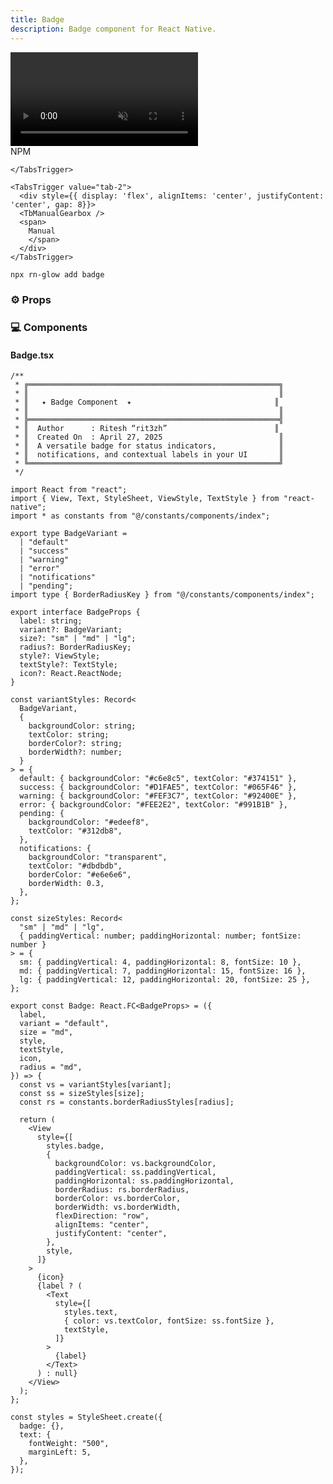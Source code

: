 ```yaml
---
title: Badge
description: Badge component for React Native.
---
```



<div className="flex justify-center items-center my-8">
  <video
    src="/avatar.mp4"
    autoPlay
    muted
    loop
    className="rounded-2xl"
    style={{ width: "80%", maxWidth: "960px", height: "auto" }}
  />
</div>

<Tabs defaultValue="tab-1">
<TabsList>
    <TabsTrigger value="tab-1">
      <div style={{ display: 'flex', alignItems: 'center', gap: 8 }}>
        <SiNpm />
        <span>NPM</span>
      </div>

    </TabsTrigger>

    <TabsTrigger value="tab-2">
      <div style={{ display: 'flex', alignItems: 'center', justifyContent: 'center', gap: 8}}>
      <TbManualGearbox />
      <span>
        Manual
        </span>
      </div>
    </TabsTrigger>

  </TabsList>

<TabsContent value="tab-1">
  
```bash
npx rn-glow add badge
```


### ⚙️ Props



  </TabsContent>
</Tabs>

### 💻 Components
#### Badge.tsx

```tsx
/**
 * ╔════════════════════════════════════════════════════════╗
 * ║                                                        ║
 * ║   ✦ Badge Component  ✦                                ║
 * ║                                                        ║
 * ╠════════════════════════════════════════════════════════╣
 * ║  Author      : Ritesh “rit3zh”                        ║
 * ║  Created On  : April 27, 2025                          ║
 * ║  A versatile badge for status indicators,              ║
 * ║  notifications, and contextual labels in your UI       ║
 * ╚════════════════════════════════════════════════════════╝
 */

import React from "react";
import { View, Text, StyleSheet, ViewStyle, TextStyle } from "react-native";
import * as constants from "@/constants/components/index";

export type BadgeVariant =
  | "default"
  | "success"
  | "warning"
  | "error"
  | "notifications"
  | "pending";
import type { BorderRadiusKey } from "@/constants/components/index";

export interface BadgeProps {
  label: string;
  variant?: BadgeVariant;
  size?: "sm" | "md" | "lg";
  radius?: BorderRadiusKey;
  style?: ViewStyle;
  textStyle?: TextStyle;
  icon?: React.ReactNode;
}

const variantStyles: Record<
  BadgeVariant,
  {
    backgroundColor: string;
    textColor: string;
    borderColor?: string;
    borderWidth?: number;
  }
> = {
  default: { backgroundColor: "#c6e8c5", textColor: "#374151" },
  success: { backgroundColor: "#D1FAE5", textColor: "#065F46" },
  warning: { backgroundColor: "#FEF3C7", textColor: "#92400E" },
  error: { backgroundColor: "#FEE2E2", textColor: "#991B1B" },
  pending: {
    backgroundColor: "#edeef8",
    textColor: "#312db8",
  },
  notifications: {
    backgroundColor: "transparent",
    textColor: "#dbdbdb",
    borderColor: "#e6e6e6",
    borderWidth: 0.3,
  },
};

const sizeStyles: Record<
  "sm" | "md" | "lg",
  { paddingVertical: number; paddingHorizontal: number; fontSize: number }
> = {
  sm: { paddingVertical: 4, paddingHorizontal: 8, fontSize: 10 },
  md: { paddingVertical: 7, paddingHorizontal: 15, fontSize: 16 },
  lg: { paddingVertical: 12, paddingHorizontal: 20, fontSize: 25 },
};

export const Badge: React.FC<BadgeProps> = ({
  label,
  variant = "default",
  size = "md",
  style,
  textStyle,
  icon,
  radius = "md",
}) => {
  const vs = variantStyles[variant];
  const ss = sizeStyles[size];
  const rs = constants.borderRadiusStyles[radius];

  return (
    <View
      style={[
        styles.badge,
        {
          backgroundColor: vs.backgroundColor,
          paddingVertical: ss.paddingVertical,
          paddingHorizontal: ss.paddingHorizontal,
          borderRadius: rs.borderRadius,
          borderColor: vs.borderColor,
          borderWidth: vs.borderWidth,
          flexDirection: "row",
          alignItems: "center",
          justifyContent: "center",
        },
        style,
      ]}
    >
      {icon}
      {label ? (
        <Text
          style={[
            styles.text,
            { color: vs.textColor, fontSize: ss.fontSize },
            textStyle,
          ]}
        >
          {label}
        </Text>
      ) : null}
    </View>
  );
};

const styles = StyleSheet.create({
  badge: {},
  text: {
    fontWeight: "500",
    marginLeft: 5,
  },
});
```
